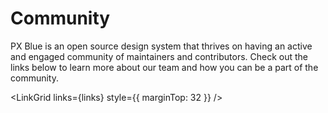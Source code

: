
<!-- KEYWORDS: bugs feature request questions team license innersource contact community  -->

# Community

PX Blue is an open source design system that thrives on having an active and engaged community of maintainers and contributors. Check out the links below to learn more about our team and how you can be a part of the community.

<LinkGrid links={links} style={{ marginTop: 32 }} />
